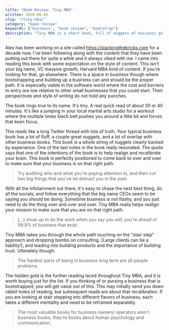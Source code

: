 ```yaml
---
title: "Book Review: Tiny MBA"
written: 2020-08-05
slug: "/tiny-mba/"
category: "book review"
keywords: ["business", "book review", "bootstrap"]
description: "Tiny MBA is a short book, full of nuggets of business gold that do not hold their punches."
---
```


Alex has been working on a site called https://stackingthebricks.com for a decade now. I've been following along with the content that they have been putting out there for quite a while and it always vibed with me. I came into reading this book with some expectation on the style of content. This isn't your big name, VC massive growth, Harvard MBA kind of content. If you're looking for that, go elsewhere. There is a space in business though where bootstrapping and building up a business can and should be the proper path. It is especially viable in the software world where the cost and barriers to entry are low relative to other small businesses that you could start. Their perspectives and style of writing do not hold any punches.

The book rings true to its name. It's tiny. A real quick read of about 30 or 40 minutes. It's like a jumping in your local martial arts studio for a workout where the multiple times black belt pushes you around a little bit and forces that keen focus.

This reads like a long Twitter thread with lots of truth. Your typical business book has a lot of fluff, a couple great nuggets, and a lot of overlap with other business books. This book is a whole string of nuggets clearly backed by experience. One of the last notes in the book really resonated. The quote says that one of the intentions of the book is to help realign and recalibrate your brain. This book is perfectly positioned to come back to over and over to make sure that your business is on that right path.

> Try auditing who and what you're paying attention to, and then cut two big things that you've let distract you in the past.

With all the infotainment out there, it's easy to chase the next best thing, do all the socials, and follow everything that the big name CEOs seem to be saying you should be doing. Sometime business is not flashy, and you just need to do the thing over and over and over. Tiny MBA really helps realign your mission to make sure that you are on that right path.

> [...] show up to do the work when you say you will, you're ahead of 99.9% of business that exist.

Tiny MBA takes you through the whole path touching on the "stair step" approach and dropping bombs on consulting. (Large clients can be a liability!), and leading into building products and the importance of building trust. Ultimately though:

> The hardest parts of being in business long term are all people problems.

The hidden gold is the further reading laced throughout Tiny MBA, and it is worth buying just for the list. If you thinking of or pursing a business that is bootstrapped, you will get value out of this. This may initially send you down rabbit holes of reading, but subsequent reads are about that recalibration. If you are looking at stair stepping into different flavors of business, each takes a different mentality and need to be reframed separately.

> The most valuable books for business owners/ operators aren't business books, they're books about human psychology and communication.
